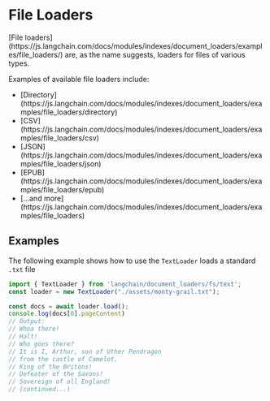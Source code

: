 
<Meta title="Indexes/Text Splitters" />

<style>
  {`
    .subheading {
      --mediumdark: '#d1d1d1';
      font-weight: 700;
      font-size: 13px;
      color: #000066;
      letter-spacing: 6px;
      line-height: 24px;
      text-transform: uppercase;
      margin-bottom: 12px;
      margin-top: 40px;
    }

    .link-list {
      display: grid;
      grid-template-columns: 1fr;
      grid-template-rows: 1fr 1fr;
      row-gap: 10px;
    }

    @media (min-width: 620px) {
      .link-list {
        row-gap: 20px;
        column-gap: 20px;
        grid-template-columns: 1fr 1fr;
      }
    }

    @media all and (-ms-high-contrast:none) {
    .link-list {
        display: -ms-grid;
        -ms-grid-columns: 1fr 1fr;
        -ms-grid-rows: 1fr 1fr;
      }
    }

    .link-item {
      display: block;
      padding: 20px;
      border: 1px solid #d1d1d1;
      border-radius: 5px;
      transition: background 150ms ease-out, border 150ms ease-out, transform 150ms ease-out;
      color: #333333;
      display: flex;
      align-items: flex-start;
    }

    .link-item:hover {
      border-color: #1EA7FD50;
      transform: translate3d(0, -3px, 0);
      box-shadow: rgba(0, 0, 0, 0.08) 0 3px 10px 0;
    }

    .link-item:active {
      border-color: #1EA7FD;
      transform: translate3d(0, 0, 0);
    }

    .link-item strong {
      font-weight: 700;
      display: block;
      margin-bottom: 2px;
    }

    .link-item img {
      height: 40px;
      width: 40px;
      margin-right: 15px;
      flex: none;
    }

    .link-item span,
    .link-item p {
      margin: 0;
      font-size: 14px;
      line-height: 20px;
    }

    .tip {
      display: inline-block;
      border-radius: 1em;
      font-size: 11px;
      line-height: 12px;
      font-weight: 700;
      background: #E7FDD8;
      color: #66BF3C;
      padding: 4px 12px;
      margin-right: 10px;
      vertical-align: top;
    }

    .tip-wrapper {
      font-size: 13px;
      line-height: 20px;
      margin-top: 40px;
      margin-bottom: 40px;
    }

    .tip-wrapper code {
      font-size: 12px;
      display: inline-block;
    }
  `}
</style>

# File Loaders

<p>
  [File loaders](https://js.langchain.com/docs/modules/indexes/document_loaders/examples/file_loaders/) are, as the name suggests, loaders for files of various types.
</p>

<p>
  Examples of available file loaders include:
</p>

<ul>
  <li>[Directory](https://js.langchain.com/docs/modules/indexes/document_loaders/examples/file_loaders/directory)</li>
  <li>[CSV](https://js.langchain.com/docs/modules/indexes/document_loaders/examples/file_loaders/csv)</li>
  <li>[JSON](https://js.langchain.com/docs/modules/indexes/document_loaders/examples/file_loaders/json)</li>
  <li>[EPUB](https://js.langchain.com/docs/modules/indexes/document_loaders/examples/file_loaders/epub)</li>
  <li>[...and more](https://js.langchain.com/docs/modules/indexes/document_loaders/examples/file_loaders)</li>
</ul>

## Examples

<p>
  The following example shows how to use the <code>TextLoader</code> loads a standard <code>.txt</code> file
</p>

```js
import { TextLoader } from 'langchain/document_loaders/fs/text';
const loader = new TextLoader("./assets/monty-grail.txt");

const docs = await loader.load();
console.log(docs[0].pageContent)
// Output:
// Whoa there!
// Halt!
// Who goes there?
// It is I, Arthur, son of Uther Pendragon
// from the castle of Camelot.
// King of the Britons!
// Defeater of the Saxons!
// Sovereign of all England!
// (continued...)
```